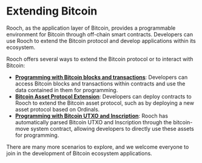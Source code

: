 # Extending Bitcoin

Rooch, as the application layer of Bitcoin, provides a programmable environment for Bitcoin through off-chain smart contracts. Developers can use Rooch to extend the Bitcoin protocol and develop applications within its ecosystem.

Rooch offers several ways to extend the Bitcoin protocol or to interact with Bitcoin:

- **[Programming with Bitcoin blocks and transactions](./bitcoin/programming_with_block_and_tx.en-US.mdx)**: Developers can access Bitcoin blocks and transactions within contracts and use the data contained in them for programming.
- **[Bitcoin Asset Protocol Extension](./bitcoin/ordinals_metaprotocol_extension.en-US.mdx)**: Developers can deploy contracts to Rooch to extend the Bitcoin asset protocol, such as by deploying a new asset protocol based on Ordinals.
- **[Programming with Bitcoin UTXO and Inscription](./bitcoin/programming_with_utxo_and_inscription.en-US.mdx)**: Rooch has automatically parsed Bitcoin UTXO and Inscription through the bitcoin-move system contract, allowing developers to directly use these assets for programming.

There are many more scenarios to explore, and we welcome everyone to join in the development of Bitcoin ecosystem applications.
